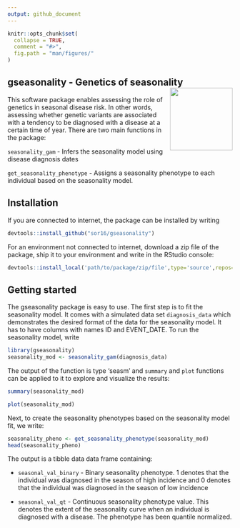 ```yaml
---
output: github_document
---
```


<!-- README.md is generated from README.Rmd. Please edit that file -->

```r
knitr::opts_chunk$set(
  collapse = TRUE,
  comment = "#>",
  fig.path = "man/figures/"
)
```

## gseasonality - Genetics of seasonality <img src="man/figures/logo.png" align="right" alt="" width="140" />

This software package enables assessing the role of genetics in seasonal disease risk. In other words, assessing whether genetic variants are associated with a tendency to be diagnosed with a disease at a certain time of year. There are two main functions in the package: 

```seasonality_gam ``` - Infers the seasonality model using disease diagnosis dates

```get_seasonality_phenotype ``` - Assigns a seasonality phenotype to each individual based on the seasonality model.

## Installation
If you are connected to internet, the package can be installed by writing
```r
devtools::install_github("sor16/gseasonality")
```
For an environment not connected to internet, download a zip file of the package, ship it to your environment and write in the RStudio console:
```r
devtools::install_local('path/to/package/zip/file',type='source',repos=NULL)
```


## Getting started
The gseasonality package is easy to use. The first step is to fit the seasonality model. It comes with a simulated data set ```diagnosis_data``` which demonstrates the desired format of the data for the seasonality model. It has to have columns with names ID and EVENT_DATE. To run the seasonality model, write
```r
library(gseasonality)
seasonality_mod <- seasonality_gam(diagnosis_data)
```

The output of the function is type 'seasm' and ```summary``` and ```plot``` functions can be applied to it to explore and visualize the results:
```r
summary(seasonality_mod)
```

```r
plot(seasonality_mod)
```

Next, to create the seasonality phenotypes based on the seasonality model fit, we write:
```r
seasonality_pheno <- get_seasonality_phenotype(seasonality_mod)
head(seasonality_pheno)
```
The output is a tibble data data frame containing:  
   
- ```seasonal_val_binary``` - Binary seasonality phenotype. 1 denotes that the individual was diagnosed in the season of high incidence and 0 denotes that the individual was diagnosed in the season of low incidence

- ```seasonal_val_qt``` - Continuous seasonality phenotype value. This denotes the extent of the seasonality curve when an individual is diagnosed with a disease. The phenotype has been quantile normalized.
